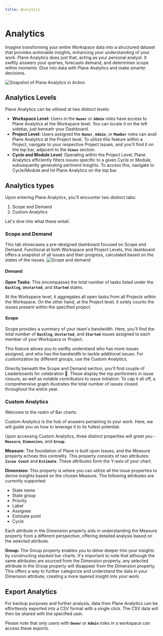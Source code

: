 ```yaml
---
title: Analytics
---
```


# Analytics

Imagine transforming your entire Workspace data into a structured dataset that provides actionable insights, enhancing your understanding of your work. Plane Analytics does just that, acting as your personal analyst. It swiftly answers your queries, forecasts demand, and determines scope within moments. Dive into data with Plane Analytics and make smarter decisions.

![Snapshot of Plane Analytics in Action](https://media.docs.plane.so/analytics/analytics-custom-analytics.webp#center)

## Analytics Levels

Plane Analytics can be utilized at two distinct levels:

*   **Workspace Level:** Users in the **`Owner`** or **`Admin`** roles have access to Plane Analytics at the Workspace level. You can locate it on the left sidebar, just beneath your Dashboard.
*   **Project Level:** Users assigned the **`Owner`**, **`Admin`**, or **`Member`** roles can avail Plane Analytics at the Project level. To utilize this feature within a Project, navigate to your respective Project Issues, and you'll find it on the top bar, adjacent to the **`Views`** section.
*   **Cycle and Module Level**: Operating within the Project Level, Plane Analytics efficiently filters issues specific to a given Cycle or Module, subsequently generating pertinent insights. To access this, navigate to Cycle/Module and hit Plane Analytics on the top bar.

## Analytics types
Upon entering Plane Analytics, you'll encounter two distinct tabs:

1.  Scope and Demand
2.  Custom Analytics

Let's dive into what these entail.

### **Scope and Demand**

This tab showcases a pre-designed dashboard focused on Scope and Demand. Functional at both Workspace and Project Levels, this dashboard offers a snapshot of all issues and their progress, calculated based on the states of the issues.
![Scope and demand](https://media.docs.plane.so/analytics/analytics-scope-demand.webp#center)

#### Demand

**Open Tasks**: This encompasses the total number of tasks listed under the **`Backlog`**, **`Unstarted`**, and **`Started`** states.

At the Workspace level, it aggregates all open tasks from all Projects within the Workspace. On the other hand, at the Project level, it solely counts the issues present within the specified project.

#### Scope

Scope provides a summary of your team's bandwidth. Here, you'll find the total number of **`Backlog`**, **`Unstarted`**, and **`Started`** issues assigned to each member of your Workspace or Project.

This feature allows you to swiftly understand who has more issues assigned, and who has the bandwidth to tackle additional issues. For customization by different groups, use the Custom Analytics.

Directly beneath the Scope and Demand section, you'll find couple of Leaderboards for celebration 🎉. These display the top performers in issue closure, as well as notable contributors to issue initiation. To cap it all off, a comprehensive graph illustrates the total number of issues closed throughout the entire year.

### Custom Analytics

Welcome to the realm of Bar charts.

Custom Analytics is the hub of answers pertaining to your work. Here, we will guide you on how to leverage it to its fullest potential.

Upon accessing Custom Analytics, three distinct properties will greet you - **`Measure`**, **`Dimension`**, and **`Group`**.

**Measure:** The foundation of Plane is built upon Issues, and the Measure property echoes this centrality. This property consists of two attributes: **`Issue Count`** and **`Estimate`**. These attributes form the Y-axis of your chart.

**Dimension:** This property is where you can utilize all the issue properties to derive insights based on the chosen Measure. The following attributes are currently supported:

*   State name
*   State group
*   Priority
*   Label
*   Assignee
*   Estimate point
*   Cycle

Each attribute in the Dimension property aids in understanding the Measure property from a different perspective, offering detailed analysis based on the selected attribute.

**Group:** The Group property enables you to delve deeper into your insights by constructing stacked bar charts. It's important to note that although the same attributes are sourced from the Dimension property, any selected attribute in the Group property will disappear from the Dimension property. This offers a way to further categorize and understand the data in your Dimension attribute, creating a more layered insight into your work.

## Export Analytics

For backup purposes and further analysis, data from Plane Analytics can be effortlessly exported into a CSV format with a single click. The CSV data will then be shared with the specified user.

Please note that only users with **`Owner`** or **`Admin`** roles in a workspace can access these exports.